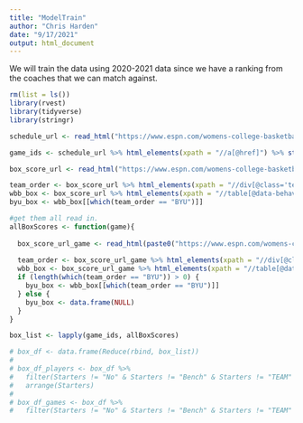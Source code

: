 ```yaml
---
title: "ModelTrain"
author: "Chris Harden"
date: "9/17/2021"
output: html_document
---
```


We will train the data using 2020-2021 data since we have a ranking from the coaches that we can match against. 

```r
rm(list = ls())
library(rvest)
library(tidyverse)
library(stringr)
```


```r
schedule_url <- read_html("https://www.espn.com/womens-college-basketball/team/schedule/_/id/252/season/2021")

game_ids <- schedule_url %>% html_elements(xpath = "//a[@href]") %>% str_extract_all('(?<=gameId/)(.*?)(?=")') %>% unlist() %>% unique()

box_score_url <- read_html("https://www.espn.com/womens-college-basketball/boxscore/_/gameId/401311243")

team_order <- box_score_url %>% html_elements(xpath = "//div[@class='team-name']") %>% html_text()
wbb_box <- box_score_url %>% html_elements(xpath = "//table[@data-behavior]") %>% html_table()
byu_box <- wbb_box[[which(team_order == "BYU")]]

#get them all read in.
allBoxScores <- function(game){
  
  box_score_url_game <- read_html(paste0("https://www.espn.com/womens-college-basketball/boxscore/_/gameId/", game))
  
  team_order <- box_score_url_game %>% html_elements(xpath = "//div[@class='team-name']") %>% html_text()
  wbb_box <- box_score_url_game %>% html_elements(xpath = "//table[@data-behavior]") %>% html_table()
  if (length(which(team_order == "BYU")) > 0) {
    byu_box <- wbb_box[[which(team_order == "BYU")]]
  } else {
    byu_box <- data.frame(NULL)
  }
}

box_list <- lapply(game_ids, allBoxScores)
```


```r
# box_df <- data.frame(Reduce(rbind, box_list))
# 
# box_df_players <- box_df %>% 
#   filter(Starters != "No" & Starters != "Bench" & Starters != "TEAM" & Starters != "") %>% 
#   arrange(Starters)
# 
# box_df_games <- box_df %>% 
#   filter(Starters != "No" & Starters != "Bench" & Starters != "TEAM" & Starters != "")

```

